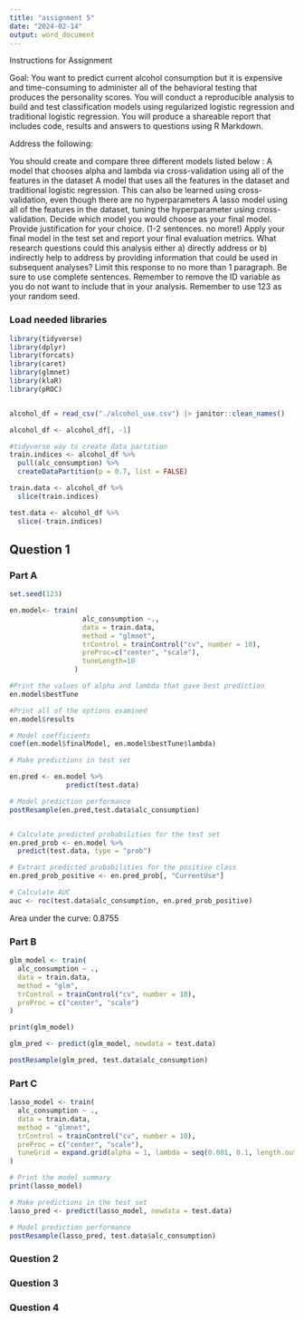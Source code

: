 ```yaml
---
title: "assignment 5"
date: "2024-02-14"
output: word_document
---
```


Instructions for Assignment

Goal: You want to predict current alcohol consumption but it is expensive and time-consuming to administer all of the behavioral testing that produces the personality scores. You will conduct a reproducible analysis to build and test classification models using regularized logistic regression and traditional logistic regression. You will produce a shareable report that includes code, results and answers to questions using R Markdown.

Address the following:

You should create and compare three different models listed below :
A model that chooses alpha and lambda via cross-validation using all of the features in the dataset
A model that uses all the features in the dataset and traditional logistic regression. This can also be learned using cross-validation, even though there are no hyperparameters
A lasso model using all of the features in the dataset, tuning the hyperparameter using cross-validation.
Decide which model you would choose as your final model. Provide justification for your choice. (1-2 sentences. no more!)
Apply your final model in the test set and report your final evaluation metrics. 
What research questions could this analysis either a) directly address or b) indirectly help to address by providing information that could be used in subsequent analyses? Limit this response to no more than 1 paragraph. Be sure to use complete sentences.
Remember to remove the ID variable as you do not want to include that in your analysis. Remember to use 123 as your random seed.

### Load needed libraries
```r
library(tidyverse) 
library(dplyr)
library(forcats)
library(caret)
library(glmnet)
library(klaR)
library(pROC)


alcohol_df = read_csv("./alcohol_use.csv") |> janitor::clean_names() 

alcohol_df <- alcohol_df[, -1]

#tidyverse way to create data partition
train.indices <- alcohol_df %>%
  pull(alc_consumption) %>%
  createDataPartition(p = 0.7, list = FALSE)

train.data <- alcohol_df %>%
  slice(train.indices)

test.data <- alcohol_df %>%
  slice(-train.indices)

```


## Question 1 

### Part A
```r
set.seed(123)

en.model<- train(
                  alc_consumption ~., 
                  data = train.data, 
                  method = "glmnet",
                  trControl = trainControl("cv", number = 10), 
                  preProc=c("center", "scale"),
                  tuneLength=10
                )

#Print the values of alpha and lambda that gave best prediction
en.model$bestTune

#Print all of the options examined
en.model$results

# Model coefficients
coef(en.model$finalModel, en.model$bestTune$lambda)

# Make predictions in test set

en.pred <- en.model %>% 
              predict(test.data)

# Model prediction performance
postResample(en.pred,test.data$alc_consumption)


# Calculate predicted probabilities for the test set
en.pred_prob <- en.model %>%
  predict(test.data, type = "prob")

# Extract predicted probabilities for the positive class
en.pred_prob_positive <- en.pred_prob[, "CurrentUse"]

# Calculate AUC
auc <- roc(test.data$alc_consumption, en.pred_prob_positive)


```
Area under the curve: 0.8755

### Part B 
```r
glm_model <- train(
  alc_consumption ~ .,
  data = train.data,
  method = "glm",
  trControl = trainControl("cv", number = 10),
  preProc = c("center", "scale")
)

print(glm_model)

glm_pred <- predict(glm_model, newdata = test.data)

postResample(glm_pred, test.data$alc_consumption)
```
### Part C 
```r
lasso_model <- train(
  alc_consumption ~ .,
  data = train.data,
  method = "glmnet",
  trControl = trainControl("cv", number = 10),
  preProc = c("center", "scale"),
  tuneGrid = expand.grid(alpha = 1, lambda = seq(0.001, 0.1, length.out = 100))
)

# Print the model summary
print(lasso_model)

# Make predictions in the test set
lasso_pred <- predict(lasso_model, newdata = test.data)

# Model prediction performance
postResample(lasso_pred, test.data$alc_consumption)
```

### Question 2


### Question 3



### Question 4